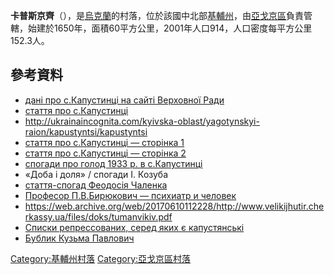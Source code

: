{{coord|50|4|22|N|31|52|38|E|scale:100000|display=title}}

'''卡普斯京齊'''（{{lang-uk|Капустинці}}），是[[烏克蘭|烏克蘭]]的村落，位於該國中北部[[基輔州|基輔州]]，由[[亞戈京區|亞戈京區]]負責管轄，始建於1650年，面積60平方公里，2001年人口914，人口密度每平方公里152.3人。

==參考資料==
* [http://gska2.rada.gov.ua/pls/z7502/A005?rdat1=14.11.2007&rf7571=14896 дані про с.Капустинці на сайті Верховної Ради]{{dead link|date=2017年11月 |bot=InternetArchiveBot |fix-attempted=yes }}
* [http://ukrainainkognita.org.ua/putivnyk/raiony_ukr/yagotynskyi/kapustyntsi_ukr.htm стаття про с.Капустинці]{{dead link|date=2017年11月 |bot=InternetArchiveBot |fix-attempted=yes }}
* http://ukrainaincognita.com/kyivska-oblast/yagotynskyi-raion/kapustyntsi/kapustyntsi{{Wayback|url=http://ukrainaincognita.com/kyivska-oblast/yagotynskyi-raion/kapustyntsi/kapustyntsi |date=20170831175737 }}
* [https://web.archive.org/web/20100605024537/http://who-is-who.com.ua/bookmaket/miskiev2006/13/88.html стаття про с.Капустинці — сторінка 1]
* [https://web.archive.org/web/20080730015207/http://who-is-who.com.ua/bookmaket/miskiev2006/13/88/2.html стаття про с.Капустинці — сторінка 2]
* [http://www.chasipodii.net/article/2590 спогади про голод 1933 р. в с.Капустинці]{{Wayback|url=http://www.chasipodii.net/article/2590 |date=20160305130853 }}
* «Доба і доля» / спогади І. Козуба
* [http://www.personal-plus.net/248/2704.html стаття-спогад Феодосія Чаленка]{{Wayback|url=http://www.personal-plus.net/248/2704.html |date=20170425003857 }}
* [http://www.psychiatry.org.ua/books/history/paper29.htm Професор П.В.Бирюкович — психиатр и человек]{{Wayback|url=http://www.psychiatry.org.ua/books/history/paper29.htm |date=20161106163605 }}
* https://web.archive.org/web/20170610112228/http://www.velikijhutir.cherkassy.ua/files/doks/tumanvikiv.pdf
* [http://www.memorial.krsk.ru/martirol/hv_hn.htm Списки репрессованих, серед яких є капустянські]{{Wayback|url=http://www.memorial.krsk.ru/martirol/hv_hn.htm |date=20170515014948 }}
*[http://rushist.wikia.com/wiki/%D0%91%D1%83%D0%B1%D0%BB%D0%B8%D0%BA,_%D0%9A%D1%83%D0%B7%D1%8C%D0%BC%D0%B0_%D0%9F%D0%B0%D0%B2%D0%BB%D0%BE%D0%B2%D0%B8%D1%87 Бублик Кузьма Павлович]{{Wayback|url=http://rushist.wikia.com/wiki/%D0%91%D1%83%D0%B1%D0%BB%D0%B8%D0%BA,_%D0%9A%D1%83%D0%B7%D1%8C%D0%BC%D0%B0_%D0%9F%D0%B0%D0%B2%D0%BB%D0%BE%D0%B2%D0%B8%D1%87 |date=20160309231504 }}

{{DEFAULTSORT:Капустинці}}
[[Category:基輔州村落|Category:基輔州村落]]
[[Category:亞戈京區村落|Category:亞戈京區村落]]


{{Kiev-geo-stub}}
